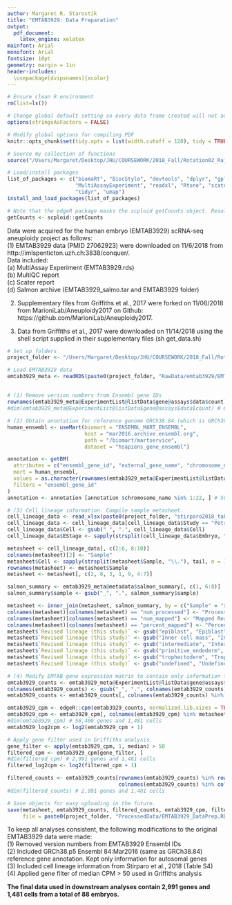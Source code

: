 ```yaml
---
author: Margaret R. Starostik
title: "EMTAB3929: Data Preparation"
output:
  pdf_document:
    latex_engine: xelatex
mainfont: Arial
monofont: Arial
fontsize: 10pt
geometry: margin = 1in
header-includes:
  \usepackage[dvipsnames]{xcolor}
---
```


```r
# Ensure clean R environment
rm(list=ls())

# Change global default setting so every data frame created will not auto-convert to factors unless explicitly instructed
options(stringsAsFactors = FALSE) 

# Modify global options for compiling PDF
knitr::opts_chunk$set(tidy.opts = list(width.cutoff = 120), tidy = TRUE)

# Source my collection of functions
source("/Users/Margaret/Desktop/JHU/COURSEWORK/2018_Fall/Rotation02_RajivMcCoy/AneuploidyProject/Scripts/UsefulFunctions.R")

# Load/install packages
list_of_packages <- c("biomaRt", "BiocStyle", "devtools", "dplyr", "gplots", "gridExtra", "lme4", 
                      "MultiAssayExperiment", "readxl", "Rtsne", "scater", "scploid", "scran",
                      "tidyr", "umap")
install_and_load_packages(list_of_packages)

# Note that the edgeR package masks the scploid getCounts object. Resolve.
getCounts <- scploid::getCounts
```


Data were acquired for the human embryo (EMTAB3929) scRNA-seq aneuploidy project as follows:  
(1) EMTAB3929 data (PMID 27062923) were downloaded on 11/6/2018 from http://imlspenticton.uzh.ch:3838/conquer/.  
\setlength{\leftskip}{1pt}
Data included:  
\setlength{\leftskip}{2pt}
(a) MultiAssay Experiment (EMTAB3929.rds)  
(b) MultiQC report  
(c) Scater report  
(d) Salmon archive (EMTAB3929_salmo.tar and EMTAB3929 folder)  
\setlength{\leftskip}{0pt}

(2) Supplementary files from Griffiths et al., 2017 were forked on 11/06/2018 from MarioniLab/Aneuploidy2017 on Github:             https://github.com/MarioniLab/Aneuploidy2017.  

(3) Data from Griffiths et al., 2017 were downloaded on 11/14/2018 using the shell script supplied in their supplementary files     (sh get_data.sh)  

```r
# Set up folders
project_folder <- "/Users/Margaret/Desktop/JHU/COURSEWORK/2018_Fall/Rotation02_RajivMcCoy/AneuploidyProject/"

# Load EMTAB3929 data
emtab3929_meta <- readRDS(paste0(project_folder, "RawData/emtab3929/EMTAB3929.rds"))
```

## \textcolor{MidnightBlue}{Data Preparation}
```r
# (1) Remove version numbers from Ensembl gene IDs
rownames(emtab3929_meta@ExperimentList@listData$gene@assays$data$count) <- sapply(strsplit(rownames(emtab3929_meta@ExperimentList@listData$gene@assays$data$count), "\\."), `[`, 1)
#dim(emtab3929_meta@ExperimentList@listData$gene@assays$data$count) # 65218  1529

# (2) Obtain annotation for reference genome GRCh38.84 (which is GRCh38.p5 Ensembl 84:Mar 2016); keep autosomal genes only
human_ensembl <- useMart(biomart = "ENSEMBL_MART_ENSEMBL", 
                         host = "mar2016.archive.ensembl.org", 
                         path = "/biomart/martservice", 
                         dataset = "hsapiens_gene_ensembl")

annotation <- getBM(
  attributes = c("ensembl_gene_id", "external_gene_name", "chromosome_name", "gene_biotype"),
  mart = human_ensembl,
  values = as.character(rownames(emtab3929_meta@ExperimentList@listData$gene@assays$data$count)),
  filters = "ensembl_gene_id"
)
annotation <- annotation [annotation $chromosome_name %in% 1:22, ] # 56400 genes

# (3) Cell lineage information. Compile sample metasheet.
cell_lineage_data <- read_xlsx(paste0(project_folder, "stirparo2018_tableS4.xlsx"), sheet = 1)
cell_lineage_data <- cell_lineage_data[cell_lineage_data$Study == "Petropoulos et al., 2016 (ERP012552)", ] # 1,481 cells
cell_lineage_data$Cell <- gsub("_", ".", cell_lineage_data$Cell)
cell_lineage_data$EStage <- sapply(strsplit(cell_lineage_data$Embryo, "_"), "[", 1)

metasheet <- cell_lineage_data[, c(2:6, 8:10)]
colnames(metasheet)[2] <- "Sample"
metasheet$Cell <- sapply(strsplit(metasheet$Sample, "\\."), tail, n = 1)
rownames(metasheet) <- metasheet$Sample
metasheet <- metasheet[, c(2, 8, 3, 1, 9, 4:7)]

salmon_summary <- emtab3929_meta@metadata$salmon_summary[, c(1, 6:8)]
salmon_summary$sample <- gsub("_", ".", salmon_summary$sample)

metasheet <- inner_join(metasheet, salmon_summary, by = c("Sample" = "sample"))
colnames(metasheet)[colnames(metasheet) == "num_processed"] <- "Processed Reads" 
colnames(metasheet)[colnames(metasheet) == "num_mapped"] <- "Mapped Reads"
colnames(metasheet)[colnames(metasheet) == "percent_mapped"] <- "Percent Mapped"
metasheet$`Revised lineage (this study)` <- gsub("epiblast", "Epiblast", metasheet$`Revised lineage (this study)`)
metasheet$`Revised lineage (this study)` <- gsub("Inner cell mass", "ICM", metasheet$`Revised lineage (this study)`)
metasheet$`Revised lineage (this study)` <- gsub("intermediate", "Intermediate", metasheet$`Revised lineage (this study)`)
metasheet$`Revised lineage (this study)` <- gsub("primitive_endoderm", "Primitive Endoderm", metasheet$`Revised lineage (this study)`)
metasheet$`Revised lineage (this study)` <- gsub("trophectoderm", "Trophectoderm", metasheet$`Revised lineage (this study)`)
metasheet$`Revised lineage (this study)` <- gsub("undefined", "Undefined", metasheet$`Revised lineage (this study)`)

# (4) Modify EMTAB gene expression matrix to contain only information for genes in `annotation` and samples with cell lineage information, and then convert counts into CPM and apply gene expression filter
emtab3929_counts <- emtab3929_meta@ExperimentList@listData$gene@assays$data$count[annotation$ensembl_gene_id, ]
colnames(emtab3929_counts) <- gsub("_", ".", colnames(emtab3929_counts))
emtab3929_counts <- emtab3929_counts[, colnames(emtab3929_counts) %in% metasheet$Sample]

emtab3929_cpm <- edgeR::cpm(emtab3929_counts, normalized.lib.sizes = TRUE, log = FALSE)
emtab3929_cpm <- emtab3929_cpm[, colnames(emtab3929_cpm) %in% metasheet$Sample]
#dim(emtab3929_cpm) # 56,400 genes and 1,481 cells
emtab3929_log2cpm <- log2(emtab3929_cpm + 1)

# Apply gene filter used in Griffiths analysis.
gene_filter <- apply(emtab3929_cpm, 1, median) > 50
filtered_cpm <- emtab3929_cpm[gene_filter, ] 
#dim(filtered_cpm) # 2,991 genes and 1,481 cells
filtered_log2cpm <- log2(filtered_cpm + 1)

filtered_counts <- emtab3929_counts[rownames(emtab3929_counts) %in% rownames(filtered_cpm), 
                                    colnames(emtab3929_counts) %in% colnames(filtered_cpm)]
#dim(filtered_counts) # 2,991 genes and 1,481 cells
```

```r
# Save objects for easy uploading in the future.
save(metasheet, emtab3929_counts, filtered_counts, emtab3929_cpm, filtered_cpm, filtered_log2cpm, annotation, 
     file = paste0(project_folder, "ProcessedData/EMTAB3929_DataPrep.RData"))
```

To keep all analyses consistent, the following modifications to the original EMTAB3929 data were made:  
(1) Removed version numbers from EMTAB3929 Ensembl IDs  
(2) Included GRCh38.p5 Ensembl 84:Mar2016 (same as GRCh38.84) reference gene annotation. Kept only information for autosomal        genes  
(3) Included cell lineage information from Stirparo et al., 2018 (Table S4)  
(4) Applied gene filter of median CPM > 50 used in Griffiths analysis  

**The final data used in downstream analyses contain 2,991 genes and 1,481 cells from a total of 88 embryos.**